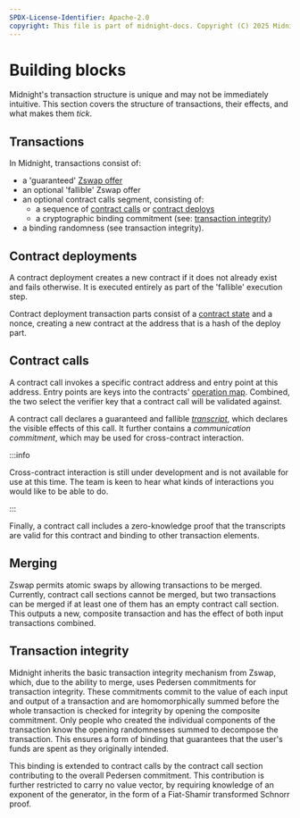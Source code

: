 ```yaml
---
SPDX-License-Identifier: Apache-2.0
copyright: This file is part of midnight-docs. Copyright (C) 2025 Midnight Foundation. Licensed under the Apache License, Version 2.0 (the "License"); You may not use this file except in compliance with the License. You may obtain a copy of the License at http://www.apache.org/licenses/LICENSE-2.0 Unless required by applicable law or agreed to in writing, software distributed under the License is distributed on an "AS IS" BASIS, WITHOUT WARRANTIES OR CONDITIONS OF ANY KIND, either express or implied. See the License for the specific language governing permissions and limitations under the License.
---
```


# Building blocks

Midnight's transaction structure is unique and may not be immediately
intuitive. This section covers the structure of transactions, their effects,
and what makes them *tick*.

## Transactions

In Midnight, transactions consist of:
- a 'guaranteed' [Zswap offer](./zswap.mdx#offers)
- an optional 'fallible' Zswap
  offer
- an optional contract calls segment, consisting of:
  - a sequence of [contract calls](#contract-calls) or [contract deploys](#contract-deployments)
  - a cryptographic binding commitment (see: [transaction integrity](#transaction-integrity))
- a binding randomness (see transaction integrity).

## Contract deployments

A contract deployment creates a new contract if it does not already exist and
fails otherwise. It is executed entirely as part of the
'fallible' execution step.

Contract deployment transaction parts consist of a [contract
state](./semantics#contract-state) and a nonce, creating a new contract at the
address that is a hash of the deploy part.

## Contract calls

A contract call invokes a specific contract address and entry point at this
address. Entry points are keys into the contracts' [operation map](./semantics#contract-state).  Combined, the two select the verifier key that a
contract call will be validated against.

A contract call declares a guaranteed and
fallible
[*transcript*](./impact#transcripts), which declares the visible effects of
this call. It further contains a *communication commitment*, which may be used
for cross-contract interaction.

:::info

Cross-contract interaction is still under development and is not available for
use at this time. The team is keen to hear what kinds of interactions you would like
to be able to do.

:::

Finally, a contract call includes a zero-knowledge proof that the transcripts
are valid for this contract and binding to other transaction elements.

## Merging

Zswap permits atomic swaps by allowing transactions to be merged.
Currently, contract call sections cannot be merged, but 
two transactions can be merged if at least one of them has an empty contract call
section. This outputs a new, composite transaction and has the effect of both
input transactions combined.

## Transaction integrity

Midnight inherits the basic transaction integrity mechanism from Zswap,
which, due to the ability to merge, uses Pedersen commitments for transaction
integrity. These commitments commit to the value of each input and output of a
transaction and are homomorphically summed before the whole transaction is
checked for integrity by opening the composite commitment. Only people who
created the individual components of the transaction know the opening
randomnesses summed to decompose the transaction. This ensures a form of
binding that guarantees that the user's funds are spent as they originally
intended.

This binding is extended to contract calls by the contract call section
contributing to the overall Pedersen commitment. This contribution is further
restricted to carry no value vector, by requiring knowledge of an exponent of
the generator, in the form of a Fiat-Shamir transformed Schnorr proof.
